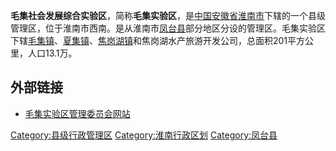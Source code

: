 '''毛集社会发展综合实验区'''，简称'''毛集实验区'''，是[[中国|中国]][[安徽省|安徽省]][[淮南市|淮南市]]下辖的一个县级管理区，位于淮南市西南。是从淮南市[[凤台县|凤台县]]部分地区分设的管理区。毛集实验区下辖[[毛集镇_(凤台县)|毛集镇]]、[[夏集镇_(凤台县)|夏集镇]]、[[焦岗湖镇|焦岗湖镇]]和焦岗湖水产旅游开发公司，总面积201平方公里，人口13.1万。

==外部链接==
*[http://www.maoji.gov.cn/ 毛集实验区管理委员会网站] {{Wayback|url=http://www.maoji.gov.cn/ |date=20090916003322 }}

{{安徽行政区划}}
{{Anhui-stub}}
[[Category:县级行政管理区|Category:县级行政管理区]]
[[Category:淮南行政区划|Category:淮南行政区划]]
[[Category:凤台县|Category:凤台县]]